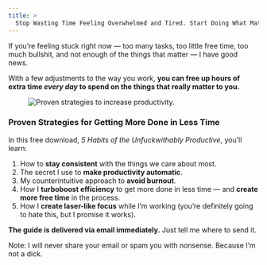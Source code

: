 ```yaml
---
title: >
  Stop Wasting Time Feeling Overwhelmed and Tired. Start Doing What Matters.
---
```



If you’re feeling stuck right now — too many tasks, too little free time, too much bullshit, and not enough of the things that matter — I have good news.

With a few adjustments to the way you work, **you can free up hours of extra time _every day_ to spend on the things that really matter to you.**

<figure class="figure figure--center">
  <img
    src="./images/productivity-strategy.jpg"
    alt="Proven strategies to increase productivity."
  />
</figure>

### Proven Strategies for Getting More Done in Less Time

In this free download, <em>5 Habits of the Unfuckwithably Productive</em>, you’ll learn:

1. How to **stay consistent** with the things we care about most.
2. The secret I use to **make productivity automatic**.
3. My counterintuitive approach to **avoid burnout**.
4. How I **turboboost efficiency** to get more done in less time — and **create more free time** in the process.
5. How I **create laser-like focus** while I’m working (you’re definitely going to hate this, but I promise it works).

**The guide is delivered via email immediately.** Just tell me where to send it.

<OptIn button="Get It Now" group="PRODUCTIVE" source="/productivity-habits/" />
<OptInNotice>
  Note: I will never share your email or spam you with nonsense.
  Because I’m not a dick.
</OptInNotice>
